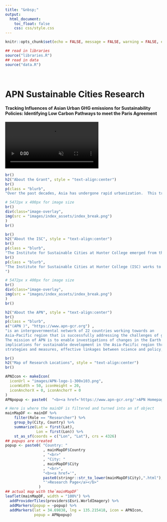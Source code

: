 ```yaml
---
title: "&nbsp;"
output:
  html_document:
    toc_float: false
    css: css/style.css
---
```


```r
knitr::opts_chunk$set(echo = FALSE, message = FALSE, warning = FALSE, error = FALSE )

## read in libraries
source("libraries.R")
## read in data
source("data.R")
```

<br>
<div class="videoContainer">
<div class="overlay">
</div>
<div class="overlay-text">
<h1> APN Sustainable Cities Research</h2>
<h4>Tracking Influences of Asian Urban GHG emissions 
for Sustainability Policies: Identifying Low Carbon Pathways 
to meet the Paris Agreement</h5>
</div>
<video autoplay muted loop>
<source src="images/index_assets/mining.webm" type="video/webm">
Your browser does not support the video tag.
</video>
</div>

```r
br()
h2("About the Grant", style = "text-align:center")
br()
p(class = "blurb",
"Over the past decades, Asia has undergone rapid urbanization.  This transformation has accompanied increased energy demand and subsequent greenhouse gas (GHG) emissions.  From 1990 to 2010, the number of urban residents in Asia grew by over 800 million, increasing the Asian share of global urban population from 45 to 52% while Asian CO2 emissions increased from 6 Gt to 14 Gt, increasing its share of global GHG emissions from 39 to 54%.  Further urbanization portends even higher emission levels.  The recent Paris Agreement (2015) has drawn attention to the dramatic actions necessary to keep emissions low and therefore climate stable.  Organizations such as UN-HABITAT & UNESCAP (through the creation of the Northeast Asia Low Carbon Cities platform) and Asian governments are moving to develop low carbon cities.  Application of mitigation policy for low carbon societies is complicated, however, by the unique regional development conditions (socially, physically, economically and politically).  Policies appropriate elsewhere may not work in the Asian context making it necessary to understand the historical dynamics associated with regional urban development, energy use and GHG emissions.  To address this challenge, we propose urban case study historical analyses of emissions and their driving forces in Asian cities.")  

```

```r
# 5472px x 400px for image size
br()
div(class="image-overlay",
img(src = "images/index_assets/index_break.png")
)
br()
```

```r
br()
h2("About the ISC", style = "text-align:center")
br()
p(class = "blurb",
"The Institute for Sustainable Cities at Hunter College emerged from the ideas and goals of Ted Kheel, labor lawyer and nature enthusiast, to enhance New Yorker’s understanding and appreciation for sustainability.  William D. Solecki was the first Director, who in 2015, returned to his full-time position in the Department of Geography.  Peter J. Marcotullio has been the Director since that time.  The Institute serves a CUNY-wide audience of scholars, students and staff as well as performs research and outreach to local community and government offices.")
br()
p(class = "blurb",
"The Institute for Sustainable Cities at Hunter College (ISC) works to realize cities as part of the solution to sustainability challenges.  By developing innovative science of sustainability research projects, student and public programming events, engagement activities and new curriculum  we promote awareness of opportunities available to urban residents for proactive responses to on-going environmental change.  The institutes ultimate goal is to help generate a new generation of environmental thinkers at Hunter College and within the wider CUNY community that are committed to progressive urban change.  This goal is based on knowledge and understanding of sustainability science, local community needs, decision maker constraints and institutional context.  We promote these goals through four different programmatic areas: Urban Forests, Urban Water, Urban Growth, Energy and Climate Change and Urban Resilience.  
")  
```

```r
# 5472px x 400px for image size
br()
div(class="image-overlay",
img(src = "images/index_assets/index_break.png")
)
br()
```

```r
h2("About the APN", style = "text-align:center")
br()
p(class = "blurb",
a("(APN )", "https://www.apn-gcr.org") ,
"is an intergovernmental network of 22 countries working towards an 
Asia-Pacific region that is successfully addressing the challenges of global change and sustainability. 
The mission of APN is to enable investigations of changes in the Earth’s life support systems and their 
implications for sustainable development in the Asia-Pacific region through support for research and science-based response 
strategies and measures, effective linkages between science and policy, and scientific capacity development. ")  
```


```r
br()
h2("Map of Research Locations", style = "text-align:center")
br()
```


```r
APNIcon <- makeIcon(
  iconUrl = "images/APN-logo-1-300x103.png",
  iconWidth = 50, iconHeight = 20,
  iconAnchorX = 0, iconAnchorY = 0
)
APNpopup <- paste0(  "<b><a href='https://www.apn-gcr.org/'>APN Homepage</a></b>")
```

```r
# Here is where the mainDF is filtered and turned into an sf object
mainMapDF <- mainDF %>% 
    filter(Role == "Researcher") %>% 
    group_by(City, Country) %>% 
    summarize(Lat = first(Lat),
              Lon = first(Lon)) %>% 
    st_as_sf(coords = c("Lon", "Lat"), crs = 4326)
## popups are created
popup <- paste0( "Country: "
                 , mainMapDF$Country 
                 , "<br>"
                 , "City: "
                 , mainMapDF$City
                 , "<br>",
                 "<b><a href='",
                 paste0(stringr::str_to_lower(mainMapDF$City),".html"),
                 "'>Research Page</a></b>"
               )
## actual map with the`mainMapDF`
leaflet(mainMapDF, width = "100%") %>%
  addProviderTiles(providers$Esri.WorldImagery) %>%
  addMarkers(popup = ~popup) %>%
  addMarkers(lat = 34.69838, lng = 135.215418, icon = APNIcon,
             popup = APNpopup)

```


